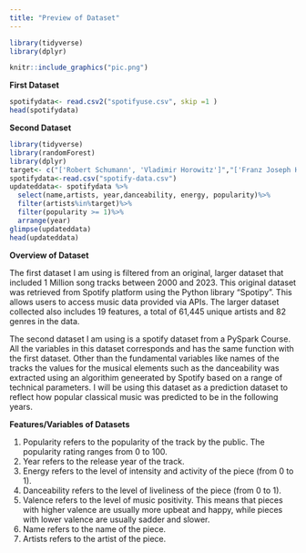 ```yaml
---
title: "Preview of Dataset"
---
```


```r
library(tidyverse)
library(dplyr)
```

```r
knitr::include_graphics("pic.png") 
```


**First Dataset**
``` r
spotifydata<- read.csv2("spotifyuse.csv", skip =1 )
head(spotifydata)
```
**Second Dataset** 
```r
library(tidyverse)
library(randomForest)
library(dplyr)
target<- c("['Robert Schumann', 'Vladimir Horowitz']","['Franz Joseph Haydn', 'Pro Arte Quartet']","['Felix Mendelssohn', 'Vladimir Horowitz']", "['Frédéric Chopin', 'Vladimir Horowitz']", "['Franz Liszt', 'Vladimir Horowitz']","['Sergei Rachmaninoff', 'Vladimir Horowitz']", "['Ludwig van Beethoven', 'Staatskapelle Berlin', 'Richard Strauss']")
spotifydata<-read.csv("spotify-data.csv")
updateddata<- spotifydata %>%
  select(name,artists, year,danceability, energy, popularity)%>%
  filter(artists%in%target)%>%
  filter(popularity >= 1)%>%
  arrange(year)
glimpse(updateddata)
head(updateddata)
```

**Overview of Dataset**

The first dataset I am using is filtered from an original, larger dataset that included 1 Million song tracks between 2000 and 2023. This original dataset was retrieved from Spotify platform using the Python library "Spotipy". This allows users to access music data provided via APIs. The larger dataset collected also includes 19 features, a total of 61,445 unique artists and 82 genres in the data. 

The second dataset I am using is a spotify dataset from a PySpark Course. All the variables in this dataset corresponds and has the same function with the first dataset. Other than the fundamental variables like names of the tracks the values for the musical elements such as the danceability was extracted using an algorithim geneerated by Spotify based on a range of technical parameters. I will be using this dataset as a prediction dataset to reflect how popular classical music was predicted to be in the following years. 

**Features/Variables of Datasets** 

1. Popularity refers to the popularity of the track by the public. The popularity rating ranges from 0 to 100.
2. Year refers to the release year of the track.
3. Energy refers to the level of intensity and activity of the piece (from 0 to 1).
4. Danceability refers to the level of liveliness of the piece (from 0 to 1).
5. Valence refers to the level of music positivity. This means that pieces with higher valence are usually more upbeat and happy, while pieces with lower valence are usually sadder and slower. 
6. Name refers to the name of the piece.
7. Artists refers to the artist of the piece.


